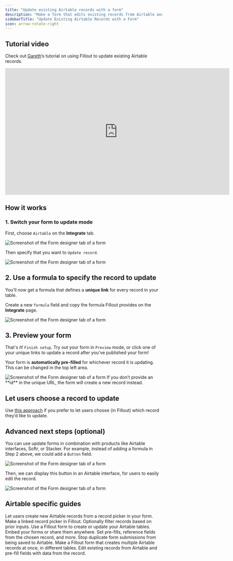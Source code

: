 ```yaml
---
title: "Update existing Airtable records with a form"
description: "Make a form that edits existing records from Airtable and pre-fills fields with data from the record."
sidebarTitle: "Update Existing Airtable Records with a Form"
icon: arrow-rotate-right
---
```


## Tutorial video

Check out [Gareth](https://www.garethpronovost.com/)’s tutorial on using Fillout to update existing Airtable records.

<Frame>
  <iframe width="720" height="406" src="https://www.youtube.com/embed/mvDQBif-sbE" title="Updating Airtable records with advanced Fillout forms" frameborder="0" referrerpolicy="strict-origin-when-cross-origin" allowfullscreen></iframe>
</Frame>

## How it works

### 1. Switch your form to update mode

First, choose `Airtable` on the **Integrate** tab.

<Frame>
  <img src="/images/Screenshot2025-02-11at4.24.42PM.png" alt="Screenshot of the Form designer tab of a form" />
</Frame>

Then specify that you want to `Update record`.

<Frame>
  <img src="/images/updateairtableinventory.png" alt="Screenshot of the Form designer tab of a form" />
</Frame>

## 2. Use a formula to specify the record to update

You'll now get a formula that defines a **unique link** for every record in your table.

Create a new `formula` field and copy the formula Fillout provides on the **Integrate** page.

<Frame>
  <img src="/images/uat2.png" alt="Screenshot of the Form designer tab of a form" />
</Frame>

## 3. Preview your form

That's it\! `Finish setup`. Try out your form in `Preview` mode, or click one of your unique links to update a record after you’ve published your form\!

Your form is **automatically pre-filled** for whichever record it is updating. This can be changed in the top left area.

<Frame>
  <img src="/images/uat3.png" alt="Screenshot of the Form designer tab of a form" />
</Frame>

<Note>
If you don’t provide an **id** in the unique URL, the form will create a new record instead.
</Note>

## Let users choose a record to update

Use [this approach](/help/choose-record-to-update) if you prefer to let users choose (in Fillout) which record they’d like to update.

## Advanced next steps (optional)

You can use update forms in combination with products like Airtable interfaces, Softr, or Stacker. For example, instead of adding a formula in Step 2 above, we could add a `Button` field.

<Frame>
  <img src="/images/uat4.png" alt="Screenshot of the Form designer tab of a form" />
</Frame>

Then, we can display this button in an Airtable interface, for users to easily edit the record.

<Frame>
  <img src="/images/uat5.png" alt="Screenshot of the Form designer tab of a form" />
</Frame>

## Airtable specific guides

<CardGroup cols={2}>
    <Card title="Create new linked records in an Airtable form" href="/help/create-new-linked-records" icon="files-medical" iconType="regular" color="#FFC738">
    Let users create new Airtable records from a record picker in your form.
  </Card>
  <Card title="How to select and filter Airtable linked records in a dropdown" href="/help/select-linked-airtable-records" icon="folder" iconType="regular" color="#FFC738">
  Make a linked record picker in Fillout. Optionally filter records based on prior inputs.
  </Card>
    <Card title="How to Create an Airtable Form" href="/help/airtable" icon="file-spreadsheet"  iconType="regular" color="#FFC738">
    Use a Fillout form to create or update your Airtable tables. Embed your forms or share them anywhere.
  </Card>
  <Card title="Working with linked record pickers" icon="folder-medical" iconType="regular" color="#FFC738" href="/help/record-pickers">
    Set pre-fills, reference fields from the chosen record, and more.
  </Card>
  <Card title="Prevent duplicate submissions in Airtable" hre="/help/prevent-duplicate-submissions" icon="brake-warning" iconType="regular" color="#FFC738">
    Stop duplicate form submissions from being saved to Airtable.
  </Card>
  <Card title="Create multiple Airtable records with a form" href="/help/create-multiple-records-with-form" icon="files" iconType="regular" color="#FFC738">
  Make a Fillout form that creates multiple Airtable records at once, in different tables.
  </Card>
    <Card title="Update existing Airtable records with a form" href="/help/airtable-update-form" icon="arrow-rotate-right" iconType="regular" color="#FFC738">
    Edit existing records from Airtable and pre-fill fields with data from the record.
  </Card>
</CardGroup>
